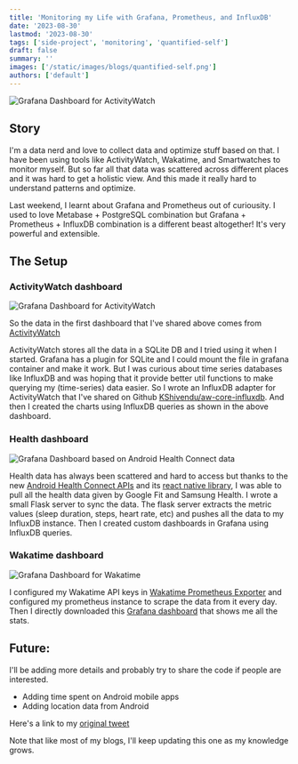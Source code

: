 ```yaml
---
title: 'Monitoring my Life with Grafana, Prometheus, and InfluxDB'
date: '2023-08-30'
lastmod: '2023-08-30'
tags: ['side-project', 'monitoring', 'quantified-self']
draft: false
summary: ''
images: ['/static/images/blogs/quantified-self.png']
authors: ['default']
---
```


![Grafana Dashboard for ActivityWatch](https://grafana.com/media/grafana/images/grafana-dashboard-english.png)

## Story

I'm a data nerd and love to collect data and optimize stuff based on that. I have been using tools like ActivityWatch, Wakatime, and Smartwatches to monitor myself. But so far all that data was scattered across different places and it was hard to get a holistic view. And this made it really hard to understand patterns and optimize.

Last weekend, I learnt about Grafana and Prometheus out of curiousity. I used to love Metabase + PostgreSQL combination but Grafana + Prometheus + InfluxDB combination is a different beast altogether! It's very powerful and extensible.

## The Setup

### ActivityWatch dashboard

![Grafana Dashboard for ActivityWatch](/static/images/blogs/quantified-self.png)

So the data in the first dashboard that I've shared above comes from [ActivityWatch](https://github.com/ActivityWatch/activitywatch/)

ActivityWatch stores all the data in a SQLite DB and I tried using it when I started. Grafana has a plugin for SQLite and I could mount the file in grafana container and make it work. But I was curious about time series databases like InfluxDB and was hoping that it provide better util functions to make querying my (time-series) data easier. So I wrote an InfluxDB adapter for ActivityWatch that I've shared on Github [KShivendu/aw-core-influxdb](https://github.com/KShivendu/aw-core-influxdb/tree/feat/influxdb-datastore). And then I created the charts using InfluxDB queries as shown in the above dashboard.

### Health dashboard

![Grafana Dashboard based on Android Health Connect data](/static/images/blogs/health-connect-grafana.png)

Health data has always been scattered and hard to access but thanks to the new [Android Health Connect APIs](https://developer.android.com/guide/health-and-fitness/health-connect) and its [react native library](https://github.com/matinzd/react-native-health-connect), I was able to pull all the health data given by Google Fit and Samsung Health. I wrote a small Flask server to sync the data. The flask server extracts the metric values (sleep duration, steps, heart rate, etc) and pushes all the data to my InfluxDB instance. Then I created custom dashboards in Grafana using InfluxDB queries.

### Wakatime dashboard

![Grafana Dashboard for Wakatime](/static/images/blogs/wakatime-grafana.png)

I configured my Wakatime API keys in [Wakatime Prometheus Exporter](https://github.com/MacroPower/wakatime_exporter) and configured my prometheus instance to scrape the data from it every day. Then I directly downloaded this [Grafana dashboard](https://grafana.com/grafana/dashboards/12790-wakatime-coding-stats/) that shows me all the stats.

## Future:

I'll be adding more details and probably try to share the code if people are interested.

- Adding time spent on Android mobile apps
- Adding location data from Android

Here's a link to my [original tweet](https://twitter.com/KShivendu_/status/1697483679495557228?s=20)

Note that like most of my blogs, I'll keep updating this one as my knowledge grows.

